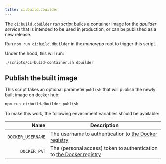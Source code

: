 ```yaml
---
title: ci:build.dbuilder
---
```

<!-- start-spellcheck-skip -->


<!-- end-spellcheck-skip -->

The `ci:build.dbuilder` _run script_ builds a container image for the _dbuilder service_
that is intended to be used in production, or can be published as a new release.

Run `npm run ci:build.dbuilder` in the _monorepo_ root to trigger this script.

Under the hood, this will run:

```sh title="Terminal"
./scripts/ci-build-container.sh dbuilder
```

## Publish the built image

This script takes an optional parameter `publish` that will publish the newly
built image on docker hub:

```sh title="Terminal"
npm run ci:build.dbuilder publish
```

To make this work, the following environment variables should be available:

|              Name | Description                                                                       |
| ----------------: | --------------------------------------------------------------------------------- |
| `DOCKER_USERNAME` | The username to authentication to [the Docker registry][dockerhub]                |
|      `DOCKER_PAT` | The (personal access) token to authentication to [the Docker registry][dockerhub] |

<DockerBuildEnvDiffs />

[dockerhub]: https://hub.docker.com/
